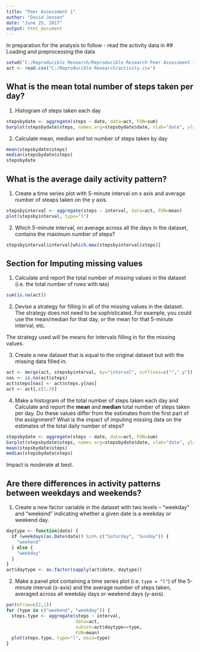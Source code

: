 ---
title: "Peer Assessment 1"
author: "David Jensen"
date: "June 25, 2017"
output: html_document
---
In preparation for the analysis to follow - read the activity data in
## Loading and preprocessing the data
```{r}
setwd("C:/Reproducible Research/Reproducible Research Peer Assessment 1")
act <- read.csv("C:/Reproducible Research/activity.csv")
```

## What is the mean total number of steps taken per day?

1. Histogram of steps taken each day

```{r}
stepsbydate <- aggregate(steps ~ date, data=act, FUN=sum)
barplot(stepsbydate$steps, names.arg=stepsbydate$date, xlab="date", ylab="steps")
```

2. Calculate mean, median and tot number of steps taken by day

```{r}
mean(stepsbydate$steps)
median(stepsbydate$steps)
stepsbydate
```

## What is the average daily activity pattern?

1. Create a time series plot with 5-minute interval on x axis and average number of steaps
taken on the y axis.

```{r}
stepsbyinterval <- aggregate(steps ~ interval, data=act, FUN=mean)
plot(stepsbyinterval, type="l")
```

2. Which 5-minute interval, on average across all the days in the
dataset, contains the maximum number of steps?

```{r}
stepsbyinterval$interval[which.max(stepsbyinterval$steps)]
```


## Section for Imputing missing values

1. Calculate and report the total number of missing values in the
dataset (i.e. the total number of rows with `NA`s)

```{r}
sum(is.na(act))
```

2. Devise a strategy for filling in all of the missing values in the
dataset. The strategy does not need to be sophisticated. For
example, you could use the mean/median for that day, or the mean
for that 5-minute interval, etc.

The strategy used will be means for intervals filling in for the missing values.

3. Create a new dataset that is equal to the original dataset but with
the missing data filled in.

```{r}
act <- merge(act, stepsbyinterval, by="interval", suffixes=c("",".y"))
nas <- is.na(act$steps)
act$steps[nas] <- act$steps.y[nas]
act <- act[,c(1:3)]
```

4. Make a histogram of the total number of steps taken each day and
Calculate and report the **mean** and **median** total number of
steps taken per day. Do these values differ from the estimates from
the first part of the assignment? What is the impact of imputing
missing data on the estimates of the total daily number of steps?

```{r}
stepsbydate <- aggregate(steps ~ date, data=act, FUN=sum)
barplot(stepsbydate$steps, names.arg=stepsbydate$date, xlab="date", ylab="steps")
mean(stepsbydate$steps)
median(stepsbydate$steps)
```

Impact is moderate at best.


## Are there differences in activity patterns between weekdays and weekends?

1. Create a new factor variable in the dataset with two levels --
  "weekday" and "weekend" indicating whether a given date is a
weekday or weekend day.

```{r, cache=TRUE}
daytype <- function(date) {
  if (weekdays(as.Date(date)) %in% c("Saturday", "Sunday")) {
    "weekend"
  } else {
    "weekday"
  }
}
act$daytype <- as.factor(sapply(act$date, daytype))
```

2. Make a panel plot containing a time series plot (i.e. `type = "l"`)
of the 5-minute interval (x-axis) and the average number of steps
taken, averaged across all weekday days or weekend days
(y-axis).

```{r}
par(mfrow=c(2,1))
for (type in c("weekend", "weekday")) {
  steps.type <- aggregate(steps ~ interval,
                          data=act,
                          subset=act$daytype==type,
                          FUN=mean)
  plot(steps.type, type="l", main=type)
}
```
